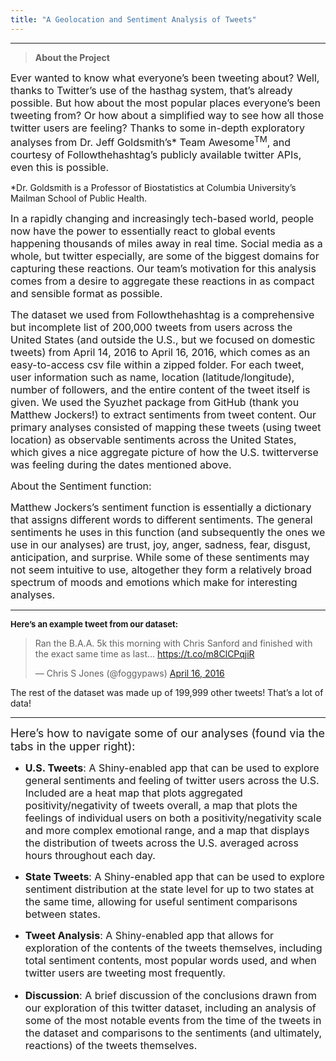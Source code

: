```yaml
---
title: "A Geolocation and Sentiment Analysis of Tweets"
---
```

***
> **About the Project**

<font size="3">Ever wanted to know what everyone’s been tweeting about? Well, thanks to Twitter’s use of the hasthag system, that’s already possible. But how about the most popular places everyone’s been tweeting from? Or how about a simplified way to see how all those twitter users are feeling? Thanks to some in-depth exploratory analyses from Dr. Jeff Goldsmith’s* Team Awesome^TM^,  and courtesy of Followthehashtag’s publicly available twitter APIs, even this is possible. </font>

*Dr. Goldsmith is a Professor of Biostatistics at Columbia University's Mailman School of Public Health.


<font size="3">In a rapidly changing and increasingly tech-based world, people now have the power to essentially react to global events happening thousands of miles away in real time. Social media as a whole, but twitter especially, are some of the biggest domains for capturing these reactions. Our team’s motivation for this analysis comes from a desire to aggregate these reactions in as compact and sensible format as possible. </font> 

<font size="3">The dataset we used from Followthehashtag is a comprehensive but incomplete list of 200,000 tweets from users across the United States (and outside the U.S., but we focused on domestic tweets) from April 14, 2016 to April 16, 2016, which comes as an easy-to-access csv file within a zipped folder. For each tweet, user information such as name, location (latitude/longitude), number of followers, and the entire content of the tweet itself is given. We used the Syuzhet package from GitHub (thank you Matthew Jockers!) to extract sentiments from tweet content. Our primary analyses consisted of mapping these tweets (using tweet location) as observable sentiments across the United States, which gives a nice aggregate picture of how the U.S. twitterverse was feeling during the dates mentioned above. </font>

<font size="3">About the Sentiment function:

Matthew Jockers’s sentiment function is essentially a dictionary that assigns different words to different sentiments. The general sentiments he uses in this function (and subsequently the ones we use in our analyses) are trust, joy, anger, sadness, fear, disgust, anticipation, and surprise. While some of these sentiments may not seem intuitive to use, altogether they form a relatively broad spectrum of moods and emotions which make for interesting analyses. </font>


***

<font size="2"> __Here's an example tweet from our dataset:__ </font>

<blockquote class="twitter-tweet" data-lang="en"><p lang="en" dir="ltr">Ran the B.A.A. 5k this morning with Chris Sanford and finished with the exact same time as last… <a href="https://t.co/m8ClCPqjiR">https://t.co/m8ClCPqjiR</a></p>&mdash; Chris S Jones (@foggypaws) <a href="https://twitter.com/foggypaws/status/721318386290991104?ref_src=twsrc%5Etfw">April 16, 2016</a></blockquote>
<script async src="https://platform.twitter.com/widgets.js" charset="utf-8"></script>


The rest of the dataset was made up of 199,999 other tweets! That's a lot of data!

***

<font size="4"> Here's how to navigate some of our analyses (found via the tabs in the upper right): </font>

* <font size="3"> **U.S. Tweets**: A Shiny-enabled app that can be used to explore general sentiments and feeling of twitter users across the U.S. Included are a heat map that plots aggregated positivity/negativity of tweets overall, a map that plots the feelings of individual users on both a positivity/negativity scale and more complex emotional range, and a map that displays the distribution of tweets across the U.S. averaged across hours throughout each day. </font>

* <font size="3"> **State Tweets**: A Shiny-enabled app that can be used to explore sentiment distribution at the state level for up to two states at the same time, allowing for useful sentiment comparisons between states. </font>

* <font size="3"> **Tweet Analysis**: A Shiny-enabled app that allows for exploration of the contents of the tweets themselves, including total sentiment contents, most popular words used, and when twitter users are tweeting most frequently.

* <font size="3"> **Discussion**: A brief discussion of the conclusions drawn from our exploration of this twitter dataset, including an analysis of some of the most notable events from the time of the tweets in the dataset and comparisons to the sentiments (and ultimately, reactions) of the tweets themselves. </font>